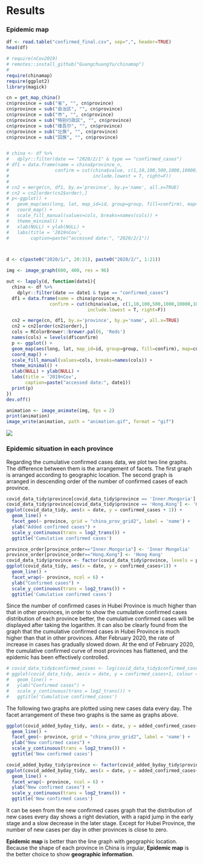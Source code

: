 # Results
### Epidemic map

```r
df <- read.table("confirmed_final.csv", sep=",", header=TRUE)
head(df)
```

```r
# require(nCov2019)
# remotes::install_github("GuangchuangYu/chinamap")
# 
require(chinamap)
require(ggplot2)
library(magick)

cn = get_map_china()
cn$province = sub("省", "", cn$province)
cn$province = sub("自治区", "", cn$province)
cn$province = sub("市", "", cn$province)
cn$province = sub("特别行政区", "", cn$province)
cn$province = sub("维吾尔", "", cn$province)
cn$province = sub("壮族", "", cn$province)
cn$province = sub("回族", "", cn$province)


# china <- df %>%
#   dplyr::filter(date == "2020/2/1" & type == "confirmed_cases")
# df1 = data.frame(name = china$province_n,
#                 confirm = cut(china$value, c(1,10,100,500,1000,10000),
#                               include.lowest = T, right=F))
# 
# cn2 = merge(cn, df1, by.x='province', by.y='name', all.x=TRUE)
# cn2 = cn2[order(cn2$order),]
# p<-ggplot() +
#   geom_map(aes(long, lat, map_id=id, group=group, fill=confirm), map=cn2, data=cn2, colour='grey') +
#   coord_map() +
#   scale_fill_manual(values=cols, breaks=names(cols)) +
#   theme_minimal() +
#   xlab(NULL) + ylab(NULL) +
#   labs(title = '2019nCov',
#        caption=paste("accessed date:", "2020/2/1"))



d <- c(paste0("2020/1/", 20:31), paste0("2020/2/", 1:21))

img <- image_graph(600, 400, res = 96)

out <- lapply(d, function(date1){
  china <- df %>%
    dplyr::filter(date == date1 & type == "confirmed_cases")
  df1 = data.frame(name = china$province_n,
                confirm = cut(china$value, c(1,10,100,500,1000,10000,100000),
                              include.lowest = T, right=F))

  cn2 = merge(cn, df1, by.x='province', by.y='name', all.x=TRUE)
  cn2 = cn2[order(cn2$order),]
  cols = RColorBrewer::brewer.pal(6, 'Reds')
  names(cols) = levels(df$confirm)
  p <- ggplot() +
  geom_map(aes(long, lat, map_id=id, group=group, fill=confirm), map=cn2, data=cn2, colour='grey') +
  coord_map() +
  scale_fill_manual(values=cols, breaks=names(cols)) +
  theme_minimal() +
  xlab(NULL) + ylab(NULL) +
  labs(title = '2019nCov',
       caption=paste("accessed date:", date1))
  print(p)
})
dev.off()

animation <- image_animate(img, fps = 2)
print(animation)
image_write(animation, path = "animation.gif", format = "gif")
```
![](animation.gif)

### Epidemic situation in each province

Regarding the cumulative confirmed cases data, we plot two line graphs. The difference between them is the arrangement of facets. The first graph is arranged according to geographic location. The second graph is arranged in descending order of the number of confirmed cases of each province.

```r
covid_data_tidy$province[covid_data_tidy$province == 'Inner.Mongoria'] <- 'Inner Mongolia'
covid_data_tidy$province[covid_data_tidy$province == 'Hong.Kong'] <- 'Hong Kong'
ggplot(covid_data_tidy, aes(x = date, y = confirmed_cases + 1)) +
  geom_line() +
  facet_geo(~ province, grid = "china_prov_grid2", label = 'name') +
  ylab("Added confirmed cases") +
  scale_y_continuous(trans = log2_trans()) +
  ggtitle('Cumulative confirmed cases')
```

```r
province_order[province_order=="Inner.Mongoria"] <- 'Inner Mongolia'
province_order[province_order=="Hong.Kong"] <- 'Hong Kong'
covid_data_tidy$province <- factor(covid_data_tidy$province, levels = province_order)
ggplot(covid_data_tidy, aes(x = date, y = confirmed_cases+1)) +
  geom_line() +
  facet_wrap(~ province, ncol = 6) + 
  ylab("Confirmed cases") +
  scale_y_continuous(trans = log2_trans()) +
  ggtitle('Cumulative confirmed cases')
```

Since the number of confirmed cases in Hubei Province is much higher than that in other provinces, in order to show the cumulative confirmed cases distribution of each province better, the cumulative confirmed cases will be displayed after taking the logarithm. It can also be clearly found from the graph that the cumulative confirmed cases in Hubei Province is much higher than that in other provinces.
After February 2020, the rate of increase in cases has gradually slowed down. At the end of February 2020, the cumulative confirmed curve of most provinces has flattened, and the epidemic has been effectively controlled. 

```r
# covid_data_tidy$confirmed_cases <- log(covid_data_tidy$confirmed_cases+1, 2)
# ggplot(covid_data_tidy, aes(x = date, y = confirmed_cases+1, colour = province)) +
#   geom_line() +
#   ylab("Confirmed cases") +
#   scale_y_continuous(trans = log2_trans()) +
#   ggtitle('Cumulative confirmed_cases')
```

The following two graphs are plotted using new cases data every day. The facet arrangement of these two graphs is the same as graphs above. 

```r
ggplot(covid_added_byday_tidy, aes(x = date, y = added_confirmed_cases+1)) +
  geom_line() +
  facet_geo(~ province, grid = "china_prov_grid2", label = 'name') +
  ylab("New confirmed cases") +
  scale_y_continuous(trans = log2_trans()) +
  ggtitle('New confirmed cases')
```

```r
covid_added_byday_tidy$province <- factor(covid_added_byday_tidy$province, levels = province_order)
ggplot(covid_added_byday_tidy, aes(x = date, y = added_confirmed_cases+1)) +
  geom_line() +
  facet_wrap(~ province, ncol = 6) + 
  ylab("New confirmed cases") +
  scale_y_continuous(trans = log2_trans()) +
  ggtitle('New confirmed cases')
```

It can be seen from the new confirmed cases graph that the distribution of new cases every day shows a right deviation, with a rapid jump in the early stage and a slow decrease in the later stage. Except for Hubei Province, the number of new cases per day in other provinces is close to zero.

**Epidemic map** is better than the line graph with geographic location. Because the shape of each province in China is irrgular, **Epidemic map** is the better choice to show **geographic information**. 
